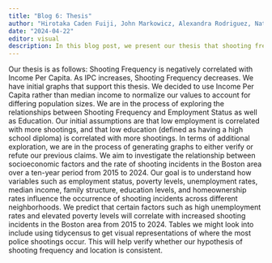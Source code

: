 ```yaml
---
title: "Blog 6: Thesis"
author: "Hirotaka Caden Fuiji, John Markowicz, Alexandra Rodriguez, Nathan Rosenblum, Eric Yang"
date: "2024-04-22"
editor: visual
description: In this blog post, we present our thesis that shooting frequency in Boston is negatively correlated with income per capita, supported by initial graphs, and discuss our exploration of the relationships between shooting frequency and employment status as well as education, aiming to investigate the impact of socioeconomic factors on shooting incidents in the city from 2015 to 2024.
---
```


Our thesis is as follows: Shooting Frequency is negatively correlated with Income Per Capita. As IPC increases, Shooting Frequency decreases. We have initial graphs that support this thesis. We decided to use Income Per Capita rather than median income to normalize our values to account for differing population sizes. We are in the process of exploring the relationships between Shooting Frequency and Employment Status as well as Education. Our initial assumptions are that low employment is correlated with more shootings, and that low education (defined as having a high school diploma) is correlated with more shootings. In terms of additional exploration, we are in the process of generating graphs to either verify or refute our previous claims. We aim to investigate the relationship between socioeconomic factors and the rate of shooting incidents in the Boston area over a ten-year period from 2015 to 2024. Our goal is to understand how variables such as employment status, poverty levels, unemployment rates, median income, family structure, education levels, and homeownership rates influence the occurrence of shooting incidents across different neighborhoods. We predict that certain factors such as high unemployment rates and elevated poverty levels will correlate with increased shooting incidents in the Boston area from 2015 to 2024. Tables we might look into include using tidycensus to get visual representations of where the most police shootings occur. This will help verify whether our hypothesis of shooting frequency and location is consistent.

